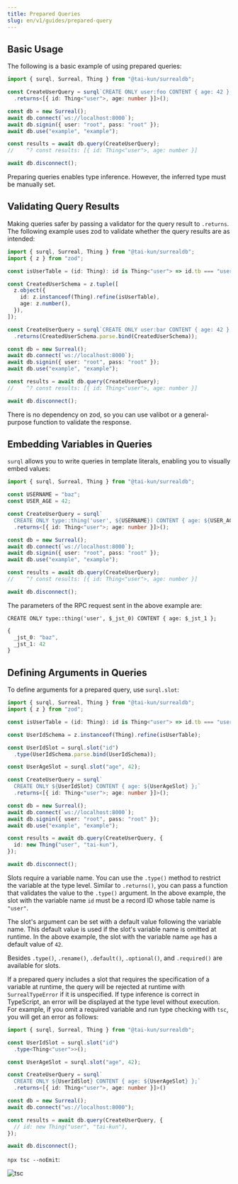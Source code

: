 ```yaml
---
title: Prepared Queries
slug: en/v1/guides/prepared-query
---
```


## Basic Usage

The following is a basic example of using prepared queries:

```ts
import { surql, Surreal, Thing } from "@tai-kun/surrealdb";

const CreateUserQuery = surql`CREATE ONLY user:foo CONTENT { age: 42 };`
  .returns<[{ id: Thing<"user">, age: number }]>();

const db = new Surreal();
await db.connect(`ws://localhost:8000`);
await db.signin({ user: "root", pass: "root" });
await db.use("example", "example");

const results = await db.query(CreateUserQuery);
//    ^? const results: [{ id: Thing<"user">, age: number }]

await db.disconnect();
```

Preparing queries enables type inference. However, the inferred type must be manually set.

## Validating Query Results

Making queries safer by passing a validator for the query result to `.returns`. The following example uses zod to validate whether the query results are as intended:

```ts
import { surql, Surreal, Thing } from "@tai-kun/surrealdb";
import { z } from "zod";

const isUserTable = (id: Thing): id is Thing<"user"> => id.tb === "user";

const CreatedUserSchema = z.tuple([
  z.object({
    id: z.instanceof(Thing).refine(isUserTable),
    age: z.number(),
  }),
]);

const CreateUserQuery = surql`CREATE ONLY user:bar CONTENT { age: 42 };`
  .returns(CreatedUserSchema.parse.bind(CreatedUserSchema));

const db = new Surreal();
await db.connect(`ws://localhost:8000`);
await db.signin({ user: "root", pass: "root" });
await db.use("example", "example");

const results = await db.query(CreateUserQuery);
//    ^? const results: [{ id: Thing<"user">, age: number }]

await db.disconnect();
```

There is no dependency on zod, so you can use valibot or a general-purpose function to validate the response.

## Embedding Variables in Queries

`surql` allows you to write queries in template literals, enabling you to visually embed values:

```ts
import { surql, Surreal, Thing } from "@tai-kun/surrealdb";

const USERNAME = "baz";
const USER_AGE = 42;

const CreateUserQuery = surql`
  CREATE ONLY type::thing('user', ${USERNAME}) CONTENT { age: ${USER_AGE} };`
  .returns<[{ id: Thing<"user">; age: number }]>();

const db = new Surreal();
await db.connect(`ws://localhost:8000`);
await db.signin({ user: "root", pass: "root" });
await db.use("example", "example");

const results = await db.query(CreateUserQuery);
//    ^? const results: [{ id: Thing<"user">, age: number }]

await db.disconnect();
```

The parameters of the RPC request sent in the above example are:

```text
CREATE ONLY type::thing('user', $_jst_0) CONTENT { age: $_jst_1 };
```

```ts
{
  _jst_0: "baz",
  _jst_1: 42
}
```

## Defining Arguments in Queries

To define arguments for a prepared query, use `surql.slot`:

```ts
import { surql, Surreal, Thing } from "@tai-kun/surrealdb";
import { z } from "zod";

const isUserTable = (id: Thing): id is Thing<"user"> => id.tb === "user";

const UserIdSchema = z.instanceof(Thing).refine(isUserTable);

const UserIdSlot = surql.slot("id")
  .type(UserIdSchema.parse.bind(UserIdSchema));

const UserAgeSlot = surql.slot("age", 42);

const CreateUserQuery = surql`
  CREATE ONLY ${UserIdSlot} CONTENT { age: ${UserAgeSlot} };`
  .returns<[{ id: Thing<"user">; age: number }]>();

const db = new Surreal();
await db.connect(`ws://localhost:8000`);
await db.signin({ user: "root", pass: "root" });
await db.use("example", "example");

const results = await db.query(CreateUserQuery, {
  id: new Thing("user", "tai-kun"),
});

await db.disconnect();
```

Slots require a variable name. You can use the `.type()` method to restrict the variable at the type level. Similar to `.returns()`, you can pass a function that validates the value to the `.type()` argument. In the above example, the slot with the variable name `id` must be a record ID whose table name is `"user"`.

The slot's argument can be set with a default value following the variable name. This default value is used if the slot's variable name is omitted at runtime. In the above example, the slot with the variable name `age` has a default value of `42`.

Besides `.type()`, `.rename()`, `.default()`, `.optional()`, and `.required()` are available for slots.

If a prepared query includes a slot that requires the specification of a variable at runtime, the query will be rejected at runtime with `SurrealTypeError` if it is unspecified. If type inference is correct in TypeScript, an error will be displayed at the type level without execution. For example, if you omit a required variable and run type checking with `tsc`, you will get an error as follows:

```ts
import { surql, Surreal, Thing } from "@tai-kun/surrealdb";

const UserIdSlot = surql.slot("id")
  .type<Thing<"user">>();

const UserAgeSlot = surql.slot("age", 42);

const CreateUserQuery = surql`
  CREATE ONLY ${UserIdSlot} CONTENT { age: ${UserAgeSlot} };`
  .returns<[{ id: Thing<"user">, age: number }]>()

const db = new Surreal();
await db.connect("ws://localhost:8000");

const results = await db.query(CreateUserQuery, {
  // id: new Thing("user", "tai-kun"),
});

await db.disconnect();
```

`npx tsc --noEmit`:

![tsc](./tsc.png)
